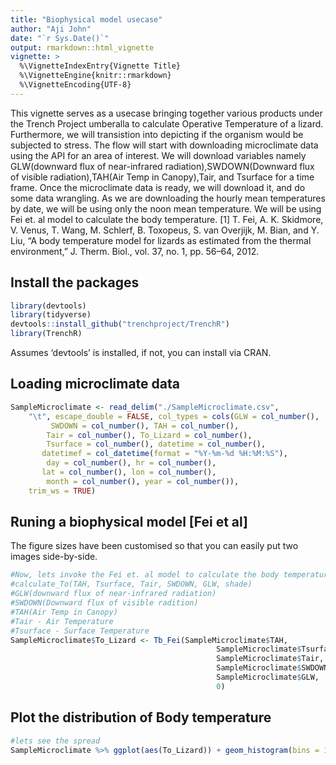 ```yaml
---
title: "Biophysical model usecase"
author: "Aji John"
date: "`r Sys.Date()`"
output: rmarkdown::html_vignette
vignette: >
  %\VignetteIndexEntry{Vignette Title}
  %\VignetteEngine{knitr::rmarkdown}
  %\VignetteEncoding{UTF-8}
---
```



This vignette serves as a usecase bringing together various products under the Trench Project umberalla to calculate Operative Temperature of a lizard. Furthermore, we will transistion into depicting if the organism would be subjected to stress. The flow will start with downloading microclimate data using the API for an area of interest. We will download variables namely GLW(downward flux of near-infrared radiation),SWDOWN(Downward flux of visible radiation),TAH(Air Temp in Canopy),Tair, and Tsurface for a time frame. Once the microclimate data is ready, we will download it, and do some data wrangling. As we are downloading the hourly mean temperatures by date, we will be using only the noon mean temperature. We will be using Fei et. al model to calculate the body temperature.
[1] T. Fei, A. K. Skidmore, V. Venus, T. Wang, M. Schlerf, B. Toxopeus, S. van Overjijk, M. Bian, and Y. Liu, “A body temperature model for lizards as estimated from the thermal environment,” J. Therm. Biol., vol. 37, no. 1, pp. 56–64, 2012.

## Install the packages

```r
library(devtools)
library(tidyverse)
devtools::install_github("trenchproject/TrenchR")
library(TrenchR)
```
Assumes 'devtools' is installed, if not, you can install via CRAN.

## Loading microclimate data

```r
SampleMicroclimate <- read_delim("./SampleMicroclimate.csv", 
    "\t", escape_double = FALSE, col_types = cols(GLW = col_number(), 
         SWDOWN = col_number(), TAH = col_number(), 
        Tair = col_number(), To_Lizard = col_number(), 
        Tsurface = col_number(), datetime = col_number(), 
       datetimef = col_datetime(format = "%Y-%m-%d %H:%M:%S"), 
        day = col_number(), hr = col_number(), 
       lat = col_number(), lon = col_number(), 
        month = col_number(), year = col_number()), 
    trim_ws = TRUE)
```

## Runing a biophysical model [Fei et al]

The figure sizes have been customised so that you can easily put two images side-by-side. 

```r
#Now, lets invoke the Fei et. al model to calculate the body temperature
#calculate_To(TAH, Tsurface, Tair, SWDOWN, GLW, shade)
#GLW(downward flux of near-infrared radiation)
#SWDOWN(Downward flux of visible radition)
#TAH(Air Temp in Canopy)
#Tair - Air Temperature
#Tsurface - Surface Temperature 
SampleMicroclimate$To_Lizard <- Tb_Fei(SampleMicroclimate$TAH,
                                              SampleMicroclimate$Tsurface,
                                              SampleMicroclimate$Tair,
                                              SampleMicroclimate$SWDOWN,
                                              SampleMicroclimate$GLW,
                                              0)
```


## Plot the distribution of Body temperature



```r
#lets see the spread
SampleMicroclimate %>% ggplot(aes(To_Lizard)) + geom_histogram(bins = 15)
```
